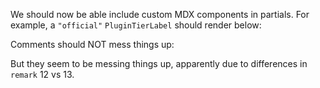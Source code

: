 We should now be able include custom MDX components in partials. For example, a `"official"` `PluginTierLabel` should render below:

<PluginTierLabel tier="official" />

Comments should NOT mess things up:

<!-- HTML comment but nested -->

But they seem to be messing things up, apparently due to differences in `remark` 12 vs 13.
